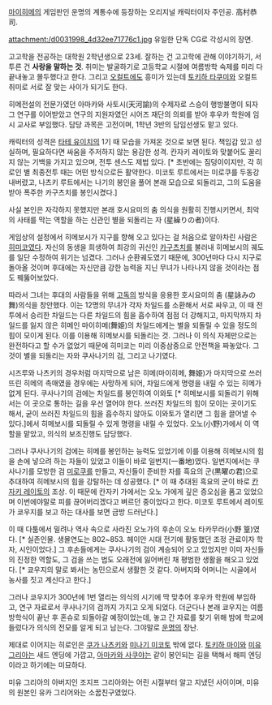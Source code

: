 [[마이히메]]의 게임판인 운명의 계통수에 등장하는 오리지널 캐릭터이자 주인공. 高村恭司.

attachment:/d0031998_4d32ee71776c1.jpg
유일한 단독 CG로 각성시의 장면.

고고학을 전공하는 대학원 2학년생으로 23세. 잘하는 건 고고학에 관해 이야기하기,  서투른 건 '''사랑을 말하는 것'''. 취미는 발굴하기로 고등학교 시절에 여름방학 숙제를 미리 다 끝내놓고 몰두했다고 한다. 그리고 [[오컬트]]에도 흥미가 있는데 [[토키하 타쿠미]]와 오컬트 취미로 서로 잘 맞는 사이가 되기도 한다.

히메전설의 전문가였던 아마카와 사토시(天河諭)의 수제자로 스승이 행방불명이 되자 그 연구를 이어받았고 연구의 지원자였던 시어즈 재단의 의뢰를 받아 후우카 학원에 임시 교사로 부임했다. 담당 과목은 고전이며, 1학년 3반의 담임선생도 맡고 있다. 

캐릭터의 성격은 [[타테 유이치]]의 1기 때 모습을 가져온 것으로 보면 된다. 책임감 있고 성실하며, 필요하다면 싸움을 주저하지 않는 용감한 성격. 칸자키 레이토와 맞붙어도 꿀리지 않는 기백을 가지고 있으며, 전투 센스도 제법 있다. [* 초반에는 짐덩이이지만, 각 히로인 별 최종전투 때는 어떤 방식으로든 활약한다. 미코토 루트에서는 미로쿠를 두동강 내버렸고, 나츠키 루트에서는 나기의 봉인을 풀어 본래 모습으로 되돌리고, 그의 도움을 받아 폭주한 카구츠치를 봉인시켰다.]

사실 본인은 자각하지 못했지만 본래 호시요미의 춤 의식을 원활히 진행시키면서, 최악의 사태를 막는 역할을 하는 신관인 별을 되돌리는 자 (星繰りの者)이다.

게임상의 설정에서 히메보시가 지구를 향해 오고 있다는 걸 처음으로 알아차린 사람은 [[히미코]]였다. 자신의 동생을 희생하여 최강의 귀신인 [[카구츠치]]를 불러내 히메보시의 궤도를 일단 수정하여 위기는 넘겼다. 그러나 순환궤도였기 때문에, 300년마다 다시 지구로 돌아올 것이며 후대에는 자신만큼 강한 능력을 지닌 무녀가 나타나지 않을 것이라는 점도 꿰뚫어보았다. 

따라서 그녀는 후대의 사람들을 위해 [[고독]]의 방식을 응용한 호시요미의 춤 (星詠みの舞)의식을 창안했다. 이는 12명의 무녀가 각자 차일드를 소환해서 서로 싸우고, 이 때 전투에서 승리한 차일드는 다른 차일드의 힘을 흡수하여 점점 더 강해지고, 마지막까지 차일드를 잃지 않은 히메인 마이히메(舞姫)의 차일드에게는 별을 되돌릴 수 있을 정도의 힘이 모이게 된다. 이를 이용해 히메보시를 되돌리는 것. 그러나 이 의식 자체만으로는 완전하다고 할 수가 없었기 때문에 히미코는 미리 이중삼중으로 안전책을 짜놓았다. 그것이 별을 되돌리는 자와 쿠사나기의 검, 그리고 나기였다.

시즈루와 나츠키의 경우처럼 마지막으로 남은 히메(마이히메, 舞姫)가 마지막으로 쓰러뜨린 히메의 촉매였을 경우에는 사망하게 되어, 차일드에게 명령을 내릴 수 있는 히메가 없게 된다. 쿠사나기의 검에는 차일드를 봉인하여 이와토 [* 히메보시를 되돌리기 위해서는 이 곳으로 통하는 길을 우선 열어야 한다. 쓰러진 차일드의 힘이 모이는 곳이기도 해서, 굳이 쓰러진 차일드의 힘을 흡수하지 않아도 이와토가 열리면 그 힘을 끌어낼 수 있다.]에서 히메보시를 되돌릴 수 있게 명령을 내릴 수 있었다. 오노(小野)가에서 이 역할을 맡았고, 의식의 보조진행도 담당했다.

그러나 쿠사나기의 검에는 히메를 봉인하는 능력도 있었기에 이를 이용해 히메보시의 힘을 손에 넣으려 하는 자들이 있었고 이들이 바로 일번지(一番地)였다. 일번지에서는 쿠사나기를 모방한 검 [[미로쿠]]를 만들고, 자신들이 준비한 자를 흑요의 군(黒曜の君)으로 추대하여 히메보시의 힘을 강탈하는 데 성공했다. [* 이 때 추대된 흑요의 군이 바로 [[칸자키 레이토]]의 조상. 이 때문에 칸자키 가에서는 오노 가에게 깊은 증오심을 품고 있었으며 이번에야말로 피를 끊어버리겠다고 벼르던 중이었다고 한다. 미코토 루트에서 레이토가 쿄우지를 보고 하는 대사를 보면 금방 드러난다.]

이 때 다툼에서 밀려나 역사 속으로 사라진 오노가의 후손이 오노 타카무라(小野 篁)였다. [* 실존인물. 생몰연도는 802~853. 헤이안 시대 전기에 활동했던 조정 관료이자 학자, 시인이었다.] 그 후손들에게는 쿠사나기의 검이 계승되어 오고 있었지만 이미 자신들의 진정한 역할도, 그 검을 쓰는 법도 오래전에 잃어버린 채 평범한 생활을 해오고 있었다. [* 쿄우지의 말로 봐서는 농민으로서 생활한 것 같다. 아버지와 어머니는 시골에서 농사를 짓고 계신다고 한다.]

그러나 쿄우지가 300년에 1번 열리는 의식의 시기에 딱 맞추어 후우카 학원에 부임하고, 연구 자료로서 쿠사나기의 검까지 가지고 오게 되었다. 더군다나 본래 쿄우지는 여름방학식이 끝난 후 혼슈로 되돌아갈 예정이었는데, 놓고 간 자료를 찾기 위해 밤에 학교에 들렀다가 의식의 전모를 알게 되고 남는다. 그야말로 [[운명]]의 장난.

제대로 이어지는 히로인은 [[쿠가 나츠키]]와 [[미나기 미코토]] 밖에 없다. [[토키하 마이]]와 [[미유 그리아]]는 새드 엔딩에 가깝고, [[아마카와 사쿠야]]는 같이 봉인되는 길을 택해서 해피 엔딩이라고 하기에는 미묘하다.

미유 그리아의 아버지인 조지프 그리아와는 어린 시절부터 알고 지냈던 사이이며, 미유의 원본인 유카 그리어와는 소꿉친구였었다.
